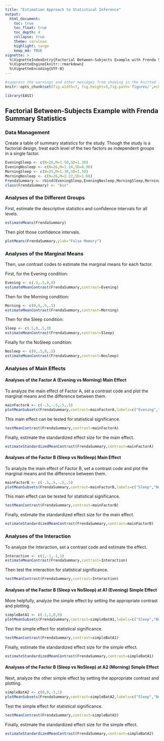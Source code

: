```yaml
---
title: "Estimation Approach to Statistical Inference"
output:
  html_document:
    toc: true
    toc_float: true
    toc_depth: 4
    collapse: true
    theme: cerulean
    highlight: tango
    keep_md: TRUE
vignette: >
  %\VignetteIndexEntry{Factorial Between-Subjects Example with Frenda Summary Statistics}
  %\VignetteEngine{knitr::rmarkdown}
  %\VignetteEncoding{UTF-8}
---
```


```r
#suppress the warnings and other messages from showing in the knitted file.
knitr::opts_chunk$set(fig.width=7, fig.height=5,fig.path='figures/',echo=TRUE,warning=FALSE,message=FALSE)
```

```r
library(EASI)
```

## Factorial Between-Subjects Example with Frenda Summary Statistics

### Data Management

Create a table of summary statistics for the study. Though the study is a factorial design, treat each level of the two factors as independent groups in a single factor.

```r
EveningSleep <- c(N=26,M=1.50,SD=1.38)
EveningNosleep <- c(N=26,M=1.14,SD=0.96)
MorningSleep <- c(N=25,M=1.38,SD=1.50)
MorningNosleep <- c(N=26,M=2.22,SD=1.68)
FrendaSummary <- rbind(EveningSleep,EveningNosleep,MorningSleep,MorningNosleep)
class(FrendaSummary) <- "bss"
```

### Analyses of the Different Groups

First, estimate the descriptive statistics and confidence intervals for all levels.

```r
estimateMeans(FrendaSummary)
```

Then plot those confidence intervals.

```r
plotMeans(FrendaSummary,ylab="False Memory")
```

### Analyses of the Marginal Means

Then, use contrast codes to estimate the marginal means for each factor.

First, for the Evening condition:

```r
Evening <- c(.5,.5,0,0)
estimateMeanContrast(FrendaSummary,contrast=Evening)
```

Then for the Morning condition:

```r
Morning <- c(0,0,.5,.5)
estimateMeanContrast(FrendaSummary,contrast=Morning)
```

Then for the Sleep condition:

```r
Sleep <- c(.5,0,.5,0)
estimateMeanContrast(FrendaSummary,contrast=Sleep)
```

Finally for the NoSleep condition:

```r
Nosleep <- c(0,.5,0,.5)
estimateMeanContrast(FrendaSummary,contrast=Nosleep)
```

### Analyses of Main Effects 

#### Analyses of the Factor A (Evening vs Morning) Main Effect

To analyze the main effect of Factor A, set a contrast code and plot the marginal means and the difference between them.

```r
mainFactorA <- c(-.5,-.5,.5,.5)
plotMeanSubsets(FrendaSummary,contrast=mainFactorA,labels=c("Evening","Morning"),main="Factor A Main Effect",ylab="False Memory")
```

This main effect can be tested for statistical significance.

```r
testMeanContrast(FrendaSummary,contrast=mainFactorA)
```

Finally, estimate the standardized effect size for the main effect.

```r
estimateStandardizedMeanContrast(FrendaSummary,contrast=mainFactorA)
```

#### Analyses of the Factor B (Sleep vs NoSleep) Main Effect

To analyze the main effect of Factor B, set a contrast code and plot the marginal means and the difference between them.

```r
mainFactorB <- c(-.5,.5,-.5,.5)
plotMeanSubsets(FrendaSummary,contrast=mainFactorB,labels=c("Sleep","NoSleep"),main="Factor B Main Effect",ylab="False Memory")
```

This main effect can be tested for statistical significance.

```r
testMeanContrast(FrendaSummary,contrast=mainFactorB)
```

Finally, estimate the standardized effect size for the main effect.

```r
estimateStandardizedMeanContrast(FrendaSummary,contrast=mainFactorB)
```

### Analyses of the Interaction

To analyze the interaction, set a contrast code and estimate the effect.

```r
Interaction <- c(1,-1,-1,1)
estimateMeanContrast(FrendaSummary,contrast=Interaction)
```

Then test the interaction for statistical significance.

```r
testMeanContrast(FrendaSummary,contrast=Interaction)
```

#### Analyses of the Factor B (Sleep vs NoSleep) at A1 (Evening) Simple Effect

More helpfully, analyze the simple effect by setting the appropriate contrast and plotting.

```r
simpleBatA1 <- c(-1,1,0,0)
plotMeanSubsets(FrendaSummary,contrast=simpleBatA1,labels=c("Sleep","NoSleep"),main="Simple Effect of B at A1",ylab="False Memory")
```

Test the simple effect for statistical significance.

```r
testMeanContrast(FrendaSummary,contrast=simpleBatA1)
```

Finally, estimate the standardized effect size for the simple effect.

```r
estimateStandardizedMeanContrast(FrendaSummary,contrast=simpleBatA1)
```

#### Analyses of the Factor B (Sleep vs NoSleep) at A2 (Morning) Simple Effect

Next, analyze the other simple effect by setting the appropriate contrast and plotting.

```r
simpleBatA2 <- c(0,0,-1,1)
plotMeanSubsets(FrendaSummary,contrast=simpleBatA2,labels=c("Sleep","NoSleep"),main="Simple Effect of B at A2",ylab="False Memory")
```

Test the simple effect for statistical significance.

```r
testMeanContrast(FrendaSummary,contrast=simpleBatA2)
```

Finally, estimate the standardized effect size for the simple effect.

```r
estimateStandardizedMeanContrast(FrendaSummary,contrast=simpleBatA2)
```
